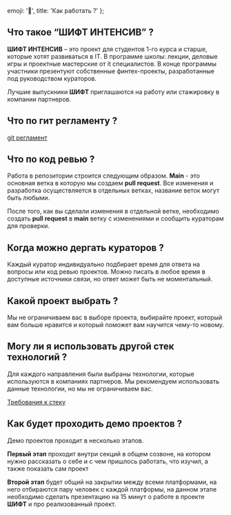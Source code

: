   emoji: '🍳',
  title: 'Как работать ?'
};

## Что такое “ШИФТ ИНТЕНСИВ” ?

**ШИФТ ИНТЕНСИВ** – это проект для студентов 1-го курса и старше, которые хотят развиваться в IT. В программе школы: лекции, деловые игры и проектные мастерские от it специалистов. В конце программы участники презентуют собственные финтех-проекты, разработанные под руководством кураторов.

Лучшие выпускники **ШИФТ** приглашаются на работу или стажировку в компании партнеров.

## Что по гит регламенту ?

[git регламент](git.md)

## Что по код ревью ?

Работа в репозитории строится следующим образом. **Main** - это основная ветка в которую мы создаем **pull request**. Все изменения и разработка осуществляется в отдельных ветках, название веток могут быть любыми.

После того, как вы сделали изменения в отдельной ветке, необходимо создать **pull request** в **main** ветку с изменениями и сообщить кураторам для проверки.

## Когда можно дергать кураторов ?

Каждый куратор индивидуально подбирает время для ответа на вопросы или код ревью проектов. Можно писать в любое время в доступные источники связи, но ответ может быть не моментальный.

## Какой проект выбрать ?

Мы не ограничиваем вас в выборе проекта, выбирайте проект, который вам больше нравится и который поможет вам научится чему-то новому.

## Могу ли я использовать другой стек технологий ?

Для каждого направления были выбраны технологии, которые используются в компаниях партнеров. Мы рекомендуем использовать данные технологии, но мы не ограничиваем вас.

[Требования к стеку](trebovaniya.md)

## Как будет проходить демо проектов ?

Демо проектов проходит в несколько этапов.

**Первый этап** проходит внутри секций в общем созвоне, на котором нужно рассказать о себе и с чем пришлось работать, что изучил, а также показать сам проект

**Второй этап** будет общий на закрытии между всеми платформами, на него отбираются пару человек с каждой платформы, на данном этапе необходимо сделать презентацию на 15 минут о работе в проекте **ШИФТ** и про реализованный проект.
